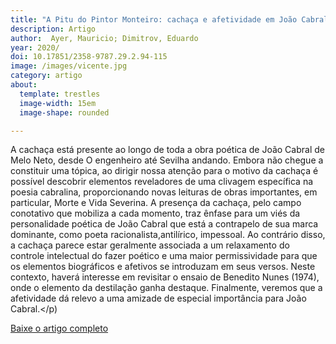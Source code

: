 ```yaml
---
title: "A Pitu do Pintor Monteiro: cachaça e afetividade em João Cabral de Melo Neto"
description: Artigo
author:  Ayer, Mauricio; Dimitrov, Eduardo
year: 2020/
doi: 10.17851/2358-9787.29.2.94-115
image: /images/vicente.jpg
category: artigo
about:
  template: trestles
  image-width: 15em
  image-shape: rounded

---
```


<P align="justify">A cachaça está presente ao longo de toda a obra poética de João Cabral de Melo Neto, desde  O engenheiro até Sevilha andando. Embora não chegue a constituir uma tópica, ao dirigir nossa atenção para o motivo da cachaça é possível descobrir elementos reveladores de uma clivagem específica na poesia cabralina, proporcionando novas leituras de obras importantes, em particular, Morte e Vida Severina. A presença da cachaça, pelo campo conotativo que mobiliza a cada momento, traz ênfase para um viés da personalidade poética de João Cabral que está a contrapelo de sua marca dominante, como poeta racionalista,antilírico, impessoal. Ao contrário disso, a cachaça parece estar geralmente associada a um relaxamento do controle intelectual do fazer poético e uma maior permissividade para que os elementos biográficos e afetivos se introduzam em seus versos. Neste contexto, haverá interesse em revisitar o ensaio de Benedito Nunes (1974), onde o elemento da destilação ganha destaque. Finalmente, veremos que a afetividade dá relevo a uma amizade de especial importância para João Cabral.</p)

[Baixe o artigo completo](http://www.periodicos.letras.ufmg.br/index.php/o_eixo_ea_roda/article/view/15876)
